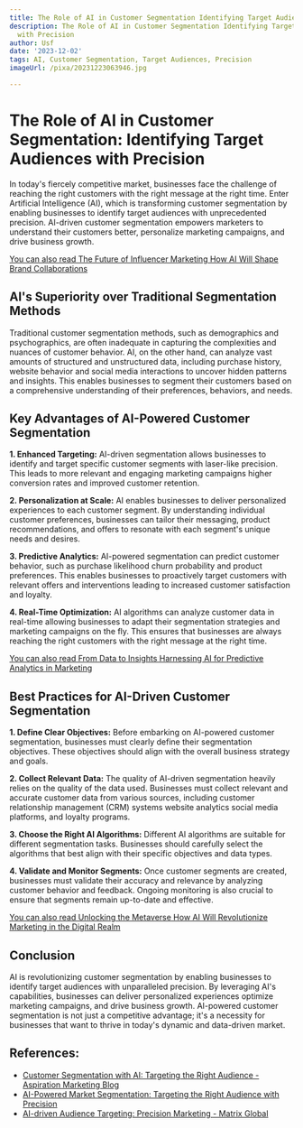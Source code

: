 ```yaml
---
title: The Role of AI in Customer Segmentation Identifying Target Audiences with Precision
description: The Role of AI in Customer Segmentation Identifying Target Audiences
  with Precision
author: Usf
date: '2023-12-02'
tags: AI, Customer Segmentation, Target Audiences, Precision
imageUrl: /pixa/20231223063946.jpg

---
```

# The Role of AI in Customer  Segmentation: Identifying Target Audiences with  Precision

In today's fiercely competitive market, businesses face the challenge of reaching the  right customers with the right message at the right time. Enter Artificial Intelligence  (AI), which is transforming customer segmentation by enabling businesses to identify target audiences with unprecedented precision. AI-driven customer segmentation empowers marketers to understand  their customers better, personalize marketing campaigns,  and drive  business growth.

[You can also  read The  Future  of Influencer Marketing How AI Will Shape Brand Collaborations](The%20Future%20of%20Influencer%20Marketing%20How%20AI%20Will%20Shape%20Brand%20Collaborations)


## AI's Superiority over Traditional Segmentation Methods

Traditional  customer segmentation methods, such as demographics and psychographics, are  often inadequate in capturing the  complexities and nuances of customer behavior. AI, on the other hand, can analyze vast  amounts of  structured and unstructured data, including purchase history, website behavior and social media interactions to uncover hidden patterns and insights. This enables  businesses to segment their customers  based on a comprehensive understanding of their preferences, behaviors, and  needs.

##  Key  Advantages of AI-Powered Customer Segmentation

**1. Enhanced Targeting:** AI-driven segmentation allows businesses to identify  and target specific customer segments with laser-like  precision. This leads  to more relevant and engaging marketing campaigns higher conversion rates and improved customer retention.

**2. Personalization at Scale:** AI enables businesses to deliver personalized experiences to each customer segment. By understanding  individual customer preferences, businesses can tailor their messaging,  product recommendations, and  offers to resonate with each segment's unique needs  and  desires.

**3.  Predictive Analytics:** AI-powered segmentation can predict customer behavior, such as purchase  likelihood churn probability and product preferences. This enables  businesses to proactively target customers with  relevant offers and interventions leading to increased  customer satisfaction and loyalty.

**4. Real-Time Optimization:** AI algorithms can analyze customer data in real-time allowing businesses to adapt  their segmentation strategies and marketing campaigns on the fly. This ensures that businesses are always reaching the right customers  with the right message at the right time.

[You can also read From Data  to Insights Harnessing AI for Predictive Analytics in Marketing](From%20Data%20to%20Insights%20Harnessing%20AI%20for%20Predictive%20Analytics%20in%20Marketing)


## Best Practices for AI-Driven Customer  Segmentation

**1. Define Clear Objectives:** Before embarking on AI-powered customer segmentation,  businesses must clearly define their segmentation objectives. These objectives should align with the  overall business strategy and goals.

**2. Collect Relevant Data:** The quality of AI-driven  segmentation heavily relies on the quality of the data used. Businesses must collect relevant and accurate customer data from various sources, including customer relationship management (CRM) systems website analytics social media  platforms, and loyalty programs.

**3. Choose the Right  AI Algorithms:** Different AI algorithms  are suitable for different segmentation tasks. Businesses should carefully select the algorithms  that best align with their specific objectives and data types.

**4. Validate and Monitor  Segments:** Once customer segments are created, businesses must validate their accuracy and relevance by analyzing  customer behavior and feedback.  Ongoing monitoring is also crucial to ensure that segments remain up-to-date and effective.

[You can also read Unlocking the Metaverse How AI Will Revolutionize Marketing in the  Digital Realm](Unlocking%20the%20Metaverse%20How%20AI%20Will%20Revolutionize%20Marketing%20in%20the%20Digital%20Realm)


## Conclusion

AI  is revolutionizing customer segmentation by enabling businesses to identify target audiences with unparalleled precision. By leveraging AI's capabilities, businesses can deliver personalized experiences optimize marketing campaigns,  and  drive business  growth.  AI-powered customer segmentation is not just a competitive advantage; it's a necessity for businesses that want to thrive in today's dynamic and data-driven market.

## References:
- [Customer Segmentation with AI: Targeting the Right Audience - Aspiration Marketing Blog](https://blog.aspiration.marketing/en/ai-impact-on-customer-segmentation-targeting)
- [AI-Powered Market Segmentation: Targeting the Right Audience with Precision](https://www.ranktracker.com/blog/ai-powered-market-segmentation-targeting-the-right-audience-with-precision/)
- [AI-driven Audience Targeting: Precision Marketing - Matrix Global](https://matrixmarketinggroup.com/ai-driven-audience-targeting/)
